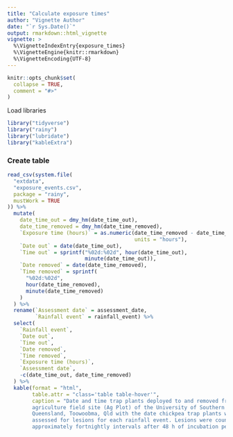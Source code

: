 ```yaml
---
title: "Calculate exposure times"
author: "Vignette Author"
date: "`r Sys.Date()`"
output: rmarkdown::html_vignette
vignette: >
  %\VignetteIndexEntry{exposure_times}
  %\VignetteEngine{knitr::rmarkdown}
  %\VignetteEncoding{UTF-8}
---
```


```r
knitr::opts_chunk$set(
  collapse = TRUE,
  comment = "#>"
)
```

Load libraries

```r
library("tidyverse")
library("rainy")
library("lubridate")
library("kableExtra")
```

### Create table

```r
read_csv(system.file(
  "extdata",
  "exposure_events.csv",
  package = "rainy",
  mustWork = TRUE
)) %>%
  mutate(
    date_time_out = dmy_hm(date_time_out),
    date_time_removed = dmy_hm(date_time_removed),
    `Exposure time (hours)` = as.numeric(date_time_removed - date_time_out,
                                         units = "hours"),
    `Date out` = date(date_time_out),
    `Time out` = sprintf("%02d:%02d", hour(date_time_out),
                         minute(date_time_out)),
    `Date removed` = date(date_time_removed),
    `Time removed` = sprintf(
      "%02d:%02d",
      hour(date_time_removed),
      minute(date_time_removed)
    )
  ) %>%
  rename(`Assessment date` = assessment_date,
         `Rainfall event` = rainfall_event) %>%
  select(
    `Rainfall event`,
    `Date out`,
    `Time out`,
    `Date removed`,
    `Time removed`,
    `Exposure time (hours)`,
    `Assessment date`,
    -c(date_time_out, date_time_removed)
  ) %>%
  kable(format = "html",
        table.attr = "class='table table-hover'",
        caption = "Date and time trap plants deployed to and removed from
        agriculture field site (Ag Plot) of the University of Southern
        Queensland, Toowoobma, Qld with the date chickpea trap plants were
        assessed for lesions for each rainfall event. Lesions were counted at
        approximately fortnightly intervals after 48 h of incubation period")
```
